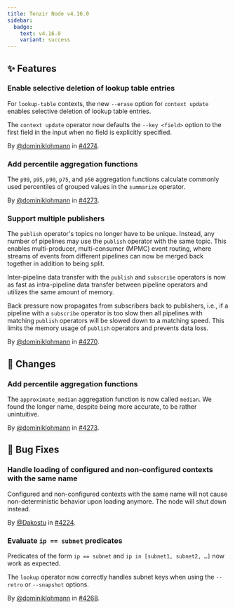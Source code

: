 ```yaml
---
title: Tenzir Node v4.16.0
sidebar:
  badge:
    text: v4.16.0
    variant: success
---
```


## ✨ Features

### Enable selective deletion of lookup table entries

For `lookup-table` contexts, the new `--erase` option for `context update`
enables selective deletion of lookup table entries.

The `context update` operator now defaults the `--key <field>` option to the
first field in the input when no field is explicitly specified.

By [@dominiklohmann](https://github.com/dominiklohmann) in [#4274](https://github.com/tenzir/tenzir/pull/4274).

### Add percentile aggregation functions

The `p99`, `p95`, `p90`, `p75`, and `p50` aggregation functions calculate
commonly used percentiles of grouped values in the `summarize` operator.

By [@dominiklohmann](https://github.com/dominiklohmann) in [#4273](https://github.com/tenzir/tenzir/pull/4273).

### Support multiple publishers

The `publish` operator's topics no longer have to be unique. Instead, any number
of pipelines may use the `publish` operator with the same topic. This enables
multi-producer, multi-consumer (MPMC) event routing, where streams of events
from different pipelines can now be merged back together in addition to being
split.

Inter-pipeline data transfer with the `publish` and `subscribe` operators is now
as fast as intra-pipeline data transfer between pipeline operators and utilizes
the same amount of memory.

Back pressure now propagates from subscribers back to publishers, i.e., if a
pipeline with a `subscribe` operator is too slow then all pipelines with
matching `publish` operators will be slowed down to a matching speed. This
limits the memory usage of `publish` operators and prevents data loss.

By [@dominiklohmann](https://github.com/dominiklohmann) in [#4270](https://github.com/tenzir/tenzir/pull/4270).

## 🔄 Changes

### Add percentile aggregation functions

The `approximate_median` aggregation function is now called `median`. We found
the longer name, despite being more accurate, to be rather unintuitive.

By [@dominiklohmann](https://github.com/dominiklohmann) in [#4273](https://github.com/tenzir/tenzir/pull/4273).

## 🐛 Bug Fixes

### Handle loading of configured and non-configured contexts with the same name

Configured and non-configured contexts with the same name will not cause
non-deterministic behavior upon loading anymore. The node will shut down
instead.

By [@Dakostu](https://github.com/Dakostu) in [#4224](https://github.com/tenzir/tenzir/pull/4224).

### Evaluate `ip == subnet` predicates

Predicates of the form `ip == subnet` and `ip in [subnet1, subnet2, …]` now
work as expected.

The `lookup` operator now correctly handles subnet keys when using the `--retro`
or `--snapshot` options.

By [@dominiklohmann](https://github.com/dominiklohmann) in [#4268](https://github.com/tenzir/tenzir/pull/4268).
